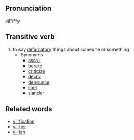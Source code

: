 ==Pronunciation==
vil"i*fy

==Transitive verb==
# to say [[defamatory]] things about someone or something
#* Synonyms
#** [[assail]]
#** [[berate]]
#** [[criticize]]
#** [[decry]]
#** [[denounce]]
#** [[libel]]
#** [[slander]]

==Related words==
* [[vilification]]
* [[vilifier]]
* [[villian]]
